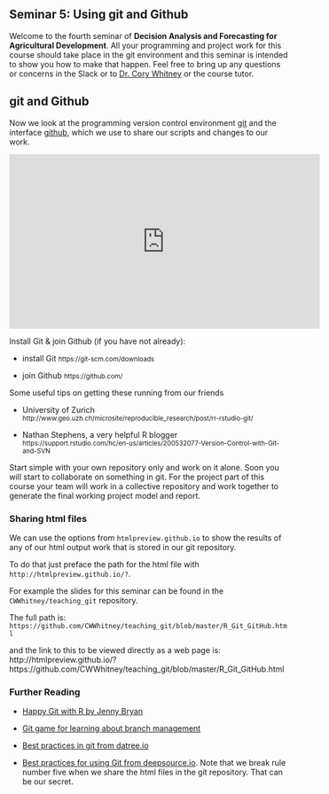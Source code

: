 ## Seminar 5: Using git and Github {#github_git}
<!-- [Using git and Github](#github_git) -->

Welcome to the fourth seminar of **Decision Analysis and Forecasting for Agricultural Development**. All your programming and project work for this course should take place in the git environment and this seminar is intended to show you how to make that happen. Feel free to bring up any questions or concerns in the Slack or to [Dr. Cory Whitney](mailto:cory.whitney@uni-bonn.de?subject=[Seminar_4]%20Decision%20Analysis%20Lecture) or the course tutor.

## git and Github

Now we look at the programming version control environment [git](https://git-scm.com/) and the interface [github](https://github.com/), which we use to share our scripts and changes to our work.

<iframe width="560" height="315" src="https://www.youtube.com/embed/S98XJTyIVaY" frameborder="0" allowfullscreen></iframe>

Install Git & join Github (if you have not already):

- install Git
<small>https://git-scm.com/downloads</small>

- join Github
<small>https://github.com/</small>

Some useful tips on getting these running from our friends 

- University of Zurich
<small>http://www.geo.uzh.ch/microsite/reproducible_research/post/rr-rstudio-git/</small>

- Nathan Stephens, a very helpful R blogger  
<small>https://support.rstudio.com/hc/en-us/articles/200532077-Version-Control-with-Git-and-SVN</small>

Start simple with your own repository only and work on it alone. Soon you will start to collaborate on something in git. For the project part of this course your team will work in a collective repository and work together to generate the final working project model and report.

### Sharing html files

We can use the options from `htmlpreview.github.io` to show the results of any of our html output work that is stored in our git repository. 

To do that just preface the path for the html file with `http://htmlpreview.github.io/?`. 

For example the slides for this seminar can be found in the `CWWhitney/teaching_git` repository. 

The full path is: `https://github.com/CWWhitney/teaching_git/blob/master/R_Git_GitHub.html` 

and the link to this to be viewed directly as a web page is: http://htmlpreview.github.io/?https://github.com/CWWhitney/teaching_git/blob/master/R_Git_GitHub.html

### Further Reading 

-	[Happy Git with R by Jenny Bryan](https://happygitwithr.com/)

-	[Git game for learning about branch management](https://learngitbranching.js.org/)

- [Best practices in git from datree.io](https://www.datree.io/resources/github-best-practices)

- [Best practices for using Git from deepsource.io](https://deepsource.io/blog/git-best-practices/). Note that we break rule number five when we share the html files in the git repository. That can be our secret. 

